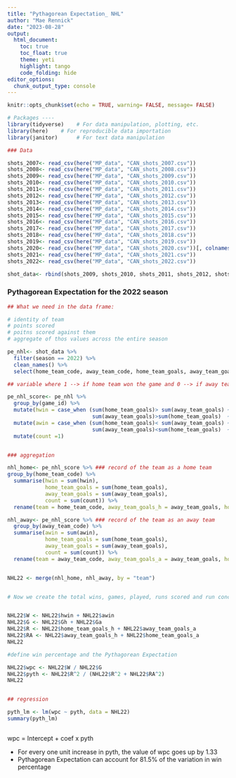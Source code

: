 ```yaml
---
title: "Pythagorean Expectation_ NHL"
author: "Mae Rennick"
date: "2023-08-28"
output: 
  html_document:
    toc: true
    toc_float: true
    theme: yeti
    highlight: tango
    code_folding: hide
editor_options: 
  chunk_output_type: console
---
```


```r
knitr::opts_chunk$set(echo = TRUE, warning= FALSE, message= FALSE)

# Packages ----
library(tidyverse)    # For data manipulation, plotting, etc. 
library(here)    # For reproducible data importation 
library(janitor)      # For text data manipulation

```


```r
### Data

shots_2007<- read_csv(here("MP_data", "CAN_shots_2007.csv"))
shots_2008<- read_csv(here("MP_data", "CAN_shots_2008.csv"))
shots_2009<- read_csv(here("MP_data", "CAN_shots_2009.csv"))
shots_2010<- read_csv(here("MP_data", "CAN_shots_2010.csv"))
shots_2011<- read_csv(here("MP_data", "CAN_shots_2011.csv"))
shots_2012<- read_csv(here("MP_data", "CAN_shots_2012.csv"))
shots_2013<- read_csv(here("MP_data", "CAN_shots_2013.csv"))
shots_2014<- read_csv(here("MP_data", "CAN_shots_2014.csv"))
shots_2015<- read_csv(here("MP_data", "CAN_shots_2015.csv"))
shots_2016<- read_csv(here("MP_data", "CAN_shots_2016.csv"))
shots_2017<- read_csv(here("MP_data", "CAN_shots_2017.csv"))
shots_2018<- read_csv(here("MP_data", "CAN_shots_2018.csv"))
shots_2019<- read_csv(here("MP_data", "CAN_shots_2019.csv"))
shots_2020<- read_csv(here("MP_data", "CAN_shots_2020.csv"))[, colnames(shots_2019)]
shots_2021<- read_csv(here("MP_data", "CAN_shots_2021.csv"))
shots_2022<- read_csv(here("MP_data", "CAN_shots_2022.csv"))

shot_data<- rbind(shots_2009, shots_2010, shots_2011, shots_2012, shots_2013, shots_2014, shots_2015, shots_2016, shots_2017, shots_2018, shots_2019, shots_2020, shots_2021, shots_2022)

```

### Pythagorean Expectation for the 2022 season 

```r

## What we need in the data frame: 

# identity of team 
# points scored
# poitns scored against them
# aggregate of thos values across the entire season 

pe_nhl<- shot_data %>% 
  filter(season == 2022) %>% 
  clean_names() %>% 
  select(home_team_code, away_team_code, home_team_goals, away_team_goals, game_id)

## variable where 1 --> if home team won the game and 0 --> if away team didnt win the game 

pe_nhl_score<- pe_nhl %>% 
  group_by(game_id) %>% 
  mutate(hwin = case_when (sum(home_team_goals)> sum(away_team_goals) ~ 1,
                           sum(away_team_goals)>sum(home_team_goals)  ~ 0)) %>% 
  mutate(awin = case_when (sum(home_team_goals)< sum(away_team_goals) ~ 1,
                           sum(away_team_goals)<sum(home_team_goals)  ~ 0)) %>% 
  mutate(count =1)


### aggregation 

nhl_home<- pe_nhl_score %>% ### record of the team as a home team
group_by(home_team_code) %>% 
  summarise(hwin = sum(hwin),
            home_team_goals = sum(home_team_goals),
            away_team_goals = sum(away_team_goals),
            count = sum(count)) %>%
  rename(team = home_team_code, away_team_goals_h = away_team_goals, home_team_goals_h = home_team_goals, Gh = count)

nhl_away<- pe_nhl_score %>% ### record of the team as an away team 
  group_by(away_team_code) %>% 
  summarise(awin = sum(awin),
            home_team_goals = sum(home_team_goals),
            away_team_goals = sum(away_team_goals),
            count = sum(count)) %>%
  rename(team = away_team_code, away_team_goals_a = away_team_goals, home_team_goals_a = home_team_goals, Ga = count)


NHL22 <- merge(nhl_home, nhl_away, by = "team")


# Now we create the total wins, games, played, runs scored and run conceded by summing the totals as home team and away team


NHL22$W <- NHL22$hwin + NHL22$awin
NHL22$G <- NHL22$Gh + NHL22$Ga
NHL22$R <- NHL22$home_team_goals_h + NHL22$away_team_goals_a
NHL22$RA <- NHL22$away_team_goals_h + NHL22$home_team_goals_a
NHL22

#define win percentage and the Pythagorean Expectation

NHL22$wpc <- NHL22$W / NHL22$G
NHL22$pyth <- NHL22$R^2 / (NHL22$R^2 + NHL22$RA^2)
NHL22


## regression

pyth_lm <- lm(wpc ~ pyth, data = NHL22)
summary(pyth_lm)



```


wpc = Intercept + coef x pyth

- For every one unit increase in pyth, the value of wpc goes up by 1.33
- Pythagorean Expectation can account for 81.5% of the variation in win percentage
